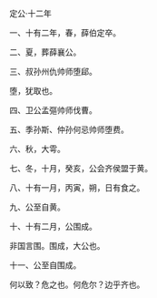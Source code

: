 

定公·十二年

一、十有二年，春，薛伯定卒。

二、夏，葬薛襄公。

三、叔孙州仇帅师堕郈。

堕，犹取也。

四、卫公孟彄帅师伐曹。

五、季孙斯、仲孙何忌帅师堕费。

六、秋，大雩。

七、冬，十月，癸亥，公会齐侯盟于黄。

八、十有一月，丙寅，朔，日有食之。

九、公至自黄。

十、十有二月，公围成。

非国言围。围成，大公也。

十一、公至自围成。

何以致？危之也。何危尔？边乎齐也。


